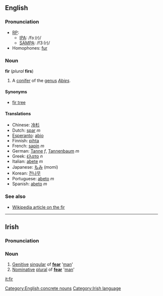 ==English==
===Pronunciation===
*[[RP]]:
**[[IPA]]: /fɜː(r)/
**[[SAMPA]]: /f3:(r)/
*Homophones: [[fur]]

===Noun===
'''fir''' (''plural'' '''firs''')

#A [[conifer]] of the [[genus]] ''[[Abies]]''.

====Synonyms====
*[[fir tree]]

====Translations====
*Chinese: [[冷杉]]
*Dutch: [[spar]] ''m''
*[[Esperanto]]: [[abio]]
*Finnish: [[pihta]]
*French: [[sapin]] ''m''
*German: [[Tanne]] ''f'', [[Tannenbaum]] ''m''
*Greek: [[έλατο]] ''n''
*Italian: [[abete]] ''m''
*Japanese: [[もみ]] (momi)
*Korean: [[전나무]]
*Portuguese: [[abeto]] ''m''
*Spanish: [[abeto]] ''m''

===See also===
*[[w:fir|Wikipedia article on the fir]]

[[Category:English concrete nouns]]
----
==Irish==
===Pronunciation===
{{IPA|[f&#690;ir&#690;]}}

===Noun===
# [[Genitive]] [[singular]] of '''[[fear#Irish|fear]]''' '[[man]]'
# [[Nominative]] [[plural]] of '''[[fear#Irish|fear]]''' '[[man]]'

[[Category:Irish language]]

[[it:fir]]